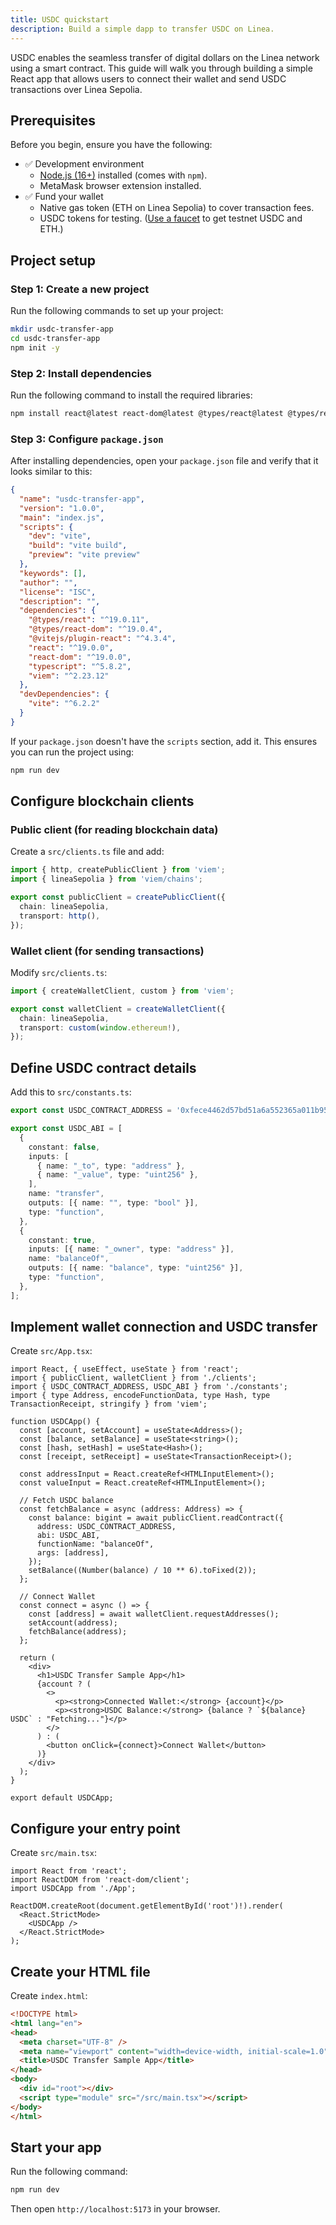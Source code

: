 ```yaml
---
title: USDC quickstart
description: Build a simple dapp to transfer USDC on Linea.
---
```


USDC enables the seamless transfer of digital dollars on the Linea network using a smart contract. 
This guide will walk you through building a simple React app that allows users to connect their 
wallet and send USDC transactions over Linea Sepolia.

## Prerequisites

Before you begin, ensure you have the following:

- ✅ Development environment
  - [Node.js (16+)](https://nodejs.org/) installed (comes with `npm`).
  - MetaMask browser extension installed.
- ✅ Fund your wallet
  - Native gas token (ETH on Linea Sepolia) to cover transaction fees.
  - USDC tokens for testing. ([Use a faucet](../../get-started/how-to/get-testnet-eth.mdx) to get 
  testnet USDC and ETH.)

## Project setup

### Step 1: Create a new project

Run the following commands to set up your project:

```bash
mkdir usdc-transfer-app
cd usdc-transfer-app
npm init -y
```

### Step 2: Install dependencies

Run the following command to install the required libraries:

```bash
npm install react@latest react-dom@latest @types/react@latest @types/react-dom@latest @vitejs/plugin-react@latest typescript@latest vite@latest viem@latest
```

### Step 3: Configure `package.json`

After installing dependencies, open your `package.json` file and verify that it looks similar to this:

```json
{
  "name": "usdc-transfer-app",
  "version": "1.0.0",
  "main": "index.js",
  "scripts": {
    "dev": "vite",
    "build": "vite build",
    "preview": "vite preview"
  },
  "keywords": [],
  "author": "",
  "license": "ISC",
  "description": "",
  "dependencies": {
    "@types/react": "^19.0.11",
    "@types/react-dom": "^19.0.4",
    "@vitejs/plugin-react": "^4.3.4",
    "react": "^19.0.0",
    "react-dom": "^19.0.0",
    "typescript": "^5.8.2",
    "viem": "^2.23.12"
  },
  "devDependencies": {
    "vite": "^6.2.2"
  }
}
```

If your `package.json` doesn't have the `scripts` section, add it. This ensures you can run the 
project using:

```bash
npm run dev
```

## Configure blockchain clients

### Public client (for reading blockchain data)

Create a `src/clients.ts` file and add:

```ts
import { http, createPublicClient } from 'viem';
import { lineaSepolia } from 'viem/chains';

export const publicClient = createPublicClient({
  chain: lineaSepolia,
  transport: http(),
});
```

### Wallet client (for sending transactions)

Modify `src/clients.ts`:

```ts
import { createWalletClient, custom } from 'viem';

export const walletClient = createWalletClient({
  chain: lineaSepolia,
  transport: custom(window.ethereum!),
});
```

## Define USDC contract details

Add this to `src/constants.ts`:

```ts
export const USDC_CONTRACT_ADDRESS = '0xfece4462d57bd51a6a552365a011b95f0e16d9b7';

export const USDC_ABI = [
  {
    constant: false,
    inputs: [
      { name: "_to", type: "address" },
      { name: "_value", type: "uint256" },
    ],
    name: "transfer",
    outputs: [{ name: "", type: "bool" }],
    type: "function",
  },
  {
    constant: true,
    inputs: [{ name: "_owner", type: "address" }],
    name: "balanceOf",
    outputs: [{ name: "balance", type: "uint256" }],
    type: "function",
  },
];
```

## Implement wallet connection and USDC transfer

Create `src/App.tsx`:

```tsx
import React, { useEffect, useState } from 'react';
import { publicClient, walletClient } from './clients';
import { USDC_CONTRACT_ADDRESS, USDC_ABI } from './constants';
import { type Address, encodeFunctionData, type Hash, type TransactionReceipt, stringify } from 'viem';

function USDCApp() {
  const [account, setAccount] = useState<Address>();
  const [balance, setBalance] = useState<string>();
  const [hash, setHash] = useState<Hash>();
  const [receipt, setReceipt] = useState<TransactionReceipt>();

  const addressInput = React.createRef<HTMLInputElement>();
  const valueInput = React.createRef<HTMLInputElement>();

  // Fetch USDC balance
  const fetchBalance = async (address: Address) => {
    const balance: bigint = await publicClient.readContract({
      address: USDC_CONTRACT_ADDRESS,
      abi: USDC_ABI,
      functionName: "balanceOf",
      args: [address],
    });
    setBalance((Number(balance) / 10 ** 6).toFixed(2));
  };

  // Connect Wallet
  const connect = async () => {
    const [address] = await walletClient.requestAddresses();
    setAccount(address);
    fetchBalance(address);
  };

  return (
    <div>
      <h1>USDC Transfer Sample App</h1>
      {account ? (
        <>
          <p><strong>Connected Wallet:</strong> {account}</p>
          <p><strong>USDC Balance:</strong> {balance ? `${balance} USDC` : "Fetching..."}</p>
        </>
      ) : (
        <button onClick={connect}>Connect Wallet</button>
      )}
    </div>
  );
}

export default USDCApp;
```

## Configure your entry point

Create `src/main.tsx`:

```tsx
import React from 'react';
import ReactDOM from 'react-dom/client';
import USDCApp from './App';

ReactDOM.createRoot(document.getElementById('root')!).render(
  <React.StrictMode>
    <USDCApp />
  </React.StrictMode>
);
```

## Create your HTML file

Create `index.html`:

```html
<!DOCTYPE html>
<html lang="en">
<head>
  <meta charset="UTF-8" />
  <meta name="viewport" content="width=device-width, initial-scale=1.0" />
  <title>USDC Transfer Sample App</title>
</head>
<body>
  <div id="root"></div>
  <script type="module" src="/src/main.tsx"></script>
</body>
</html>
```

## Start your app

Run the following command:

```bash
npm run dev
```

Then open `http://localhost:5173` in your browser.

